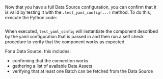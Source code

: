 Now that you have a full Data Source configuration, you can confirm that it is valid by testing it with the `.test_yaml_config(...)` method.  To do this, execute the Python code:

```python name="version-0.18.8 test your config with test_yaml_config"
```

When executed, `test_yaml_config` will instantiate the component described by the yaml configuration that is passed in and then run a self check procedure to verify that the component works as expected.

For a Data Source, this includes:
- confirming that the connection works
- gathering a list of available Data Assets
- verifying that at least one Batch can be fetched from the Data Source